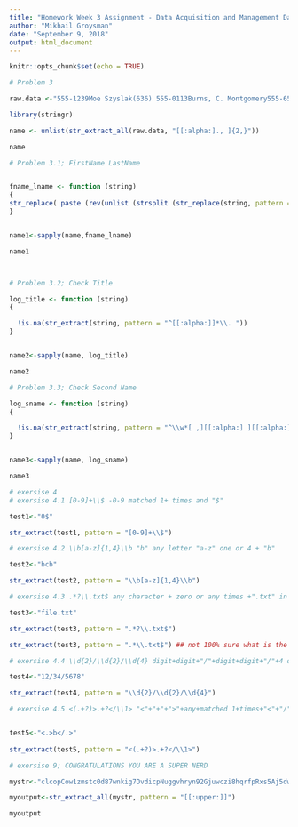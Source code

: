 ---
title: "Homework Week 3 Assignment - Data Acquisition and Management Data 607"
author: "Mikhail Groysman"
date: "September 9, 2018"
output: html_document
---

```{r setup, include=FALSE}
knitr::opts_chunk$set(echo = TRUE)
```



```{r}

# Problem 3

raw.data <-"555-1239Moe Szyslak(636) 555-0113Burns, C. Montgomery555-6542Rev. Timothy Lovejoy555 8904Ned Flanders636-555-3226Simpson, Homer5553642Dr. Julius Hibbert"

library(stringr)

name <- unlist(str_extract_all(raw.data, "[[:alpha:]., ]{2,}"))

name

# Problem 3.1; FirstName LastName


fname_lname <- function (string)
{ 
str_replace( paste (rev(unlist (strsplit (str_replace(string, pattern = "^[[:alpha:]]*\\. ", replacement = ""), '\\, '))), collapse=" "),pattern=" [[:alpha:]]* ", replacement=" ")
}


name1<-sapply(name,fname_lname)

name1



# Problem 3.2; Check Title

log_title <- function (string)
{ 

  !is.na(str_extract(string, pattern = "^[[:alpha:]]*\\. "))
}


name2<-sapply(name, log_title)

name2

# Problem 3.3; Check Second Name

log_sname <- function (string)
{ 

  !is.na(str_extract(string, pattern = "^\\w*[ ,][[:alpha:] ][[:alpha:].]*[ ]"))
}


name3<-sapply(name, log_sname)

name3

# exersise 4
# exersise 4.1 [0-9]+\\$ -0-9 matched 1+ times and "$"

test1<-"0$"

str_extract(test1, pattern = "[0-9]+\\$")

# exersise 4.2 \\b[a-z]{1,4}\\b "b" any letter "a-z" one or 4 + "b"

test2<-"bcb"

str_extract(test2, pattern = "\\b[a-z]{1,4}\\b")

# exersise 4.3 .*?\\.txt$ any character + zero or any times +".txt" in the end

test3<-"file.txt"

str_extract(test3, pattern = ".*?\\.txt$")

str_extract(test3, pattern = ".*\\.txt$") ## not 100% sure what is the difference

# exersise 4.4 \\d{2}/\\d{2}/\\d{4} digit+digit+"/"+digit+digit+"/"+4 digits

test4<-"12/34/5678"

str_extract(test4, pattern = "\\d{2}/\\d{2}/\\d{4}")

# exersise 4.5 <(.+?)>.+?</\\1> "<"+"+"+">"+any+matched 1+times+"<"+"/"+"\\"+"1"+">"


test5<-"<.>b</.>"
 
str_extract(test5, pattern = "<(.+?)>.+?</\\1>")

# exersise 9; CONGRATULATIONS YOU ARE A SUPER NERD

mystr<-"clcopCow1zmstc0d87wnkig7OvdicpNuggvhryn92Gjuwczi8hqrfpRxs5Aj5dwpn0TanwoUwisdij7Lj8kpf03AT5Idr3coc0bt7yczjatOaootj55t3Nj3ne6c4Sfek.r1w1YwwojigOd6vrfUrbz2.2bkAnbhzgv4R9i05zEcrop.wAgnb.SqoU65fPa1otfb7wEm24k6t3sR9zqe5fy89n6Nd5t9kc4fE905gmc4Rgxo5nhDk!gr"

myoutput<-str_extract_all(mystr, pattern = "[[:upper:]]")

myoutput

```

